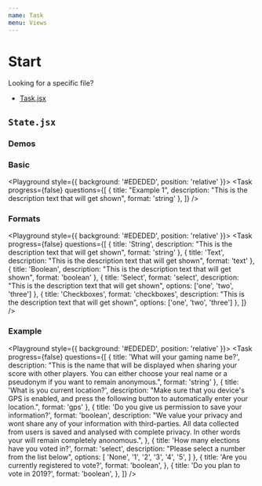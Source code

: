 ```yaml
---
name: Task
menu: Views
---
```



# Start

Looking for a specific file?

- [Task.jsx](#taskjsx)

## `State.jsx`

### Demos

### **Basic**

<Playground style={{ background: '#EDEDED', position: 'relative' }}>
  <Task
    progress={false}
    questions={[
      {
        title: "Example 1",
        description: "This is the description text that will get shown",
        format: 'string'
      },
    ]}
  />
</Playground>

### **Formats**

<Playground style={{ background: '#EDEDED', position: 'relative' }}>
  <Task
    progress={false}
    questions={[
      {
        title: 'String',
        description: "This is the description text that will get shown",
        format: 'string'
      },
      {
        title: 'Text',
        description: "This is the description text that will get shown",
        format: 'text'
      },
      {
        title: 'Boolean',
        description: "This is the description text that will get shown",
        format: 'boolean'
      },
      {
        title: 'Select',
        format: 'select',
        description: "This is the description text that will get shown",
        options: ['one', 'two', 'three']
      },
      {
        title: 'Checkboxes',
        format: 'checkboxes',
        description: "This is the description text that will get shown",
        options: ['one', 'two', 'three']
      },
    ]}
  />
</Playground>

### **Example**

<Playground style={{ background: '#EDEDED', position: 'relative' }}>
  <Task
    progress={false}
    questions={[
      {
        title: 'What will your gaming name be?',
        description: "This is the name that will be displayed when sharing your score with other players. You can either choose your real name or a pseudonym if you want to remain anonymous.",
        format: 'string'
      },
      {
        title: 'What is you current location?',
        description: "Make sure that you device's GPS is enabled, and press the following button to automatically enter your location.",
        format: 'gps'
      },
      {
        title: 'Do you give us permission to save your information?',
        format: 'boolean',
        description: "We value your privacy and wont share any of your information with third-parties. All data collected from users is saved and analysed with complete privacy. In other words your will remain completely anonomous.",
      },
      {
        title: 'How many elections have you voted in?',
        format: 'select',
        description: "Please select a number from the list below",
        options: [
          'None',
          '1',
          '2',
          '3',
          '4',
          '5',
        ]
      },
      {
        title: 'Are you currently registered to vote?',
        format: 'boolean',
      },
      {
        title: 'Do you plan to vote in 2019?',
        format: 'boolean',
      },
    ]}
  />
</Playground>
